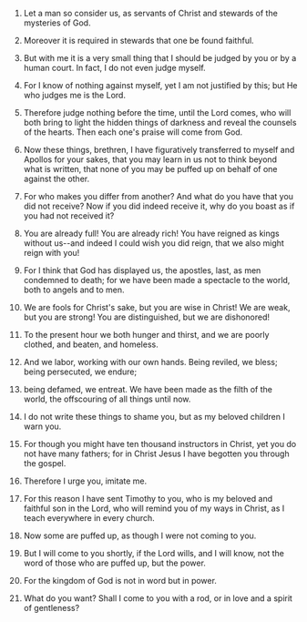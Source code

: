 
1. Let a man so consider us, as servants of Christ and stewards of the mysteries of God.

2. Moreover it is required in stewards that one be found faithful.

3. But with me it is a very small thing that I should be judged by you or by a human court. In fact, I do not even judge myself.

4. For I know of nothing against myself, yet I am not justified by this; but He who judges me is the Lord.

5. Therefore judge nothing before the time, until the Lord comes, who will both bring to light the hidden things of darkness and reveal the counsels of the hearts. Then each one's praise will come from God.

6. Now these things, brethren, I have figuratively transferred to myself and Apollos for your sakes, that you may learn in us not to think beyond what is written, that none of you may be puffed up on behalf of one against the other.

7. For who makes you differ from another? And what do you have that you did not receive? Now if you did indeed receive it, why do you boast as if you had not received it?

8. You are already full! You are already rich! You have reigned as kings without us--and indeed I could wish you did reign, that we also might reign with you!

9. For I think that God has displayed us, the apostles, last, as men condemned to death; for we have been made a spectacle to the world, both to angels and to men.

10. We are fools for Christ's sake, but you are wise in Christ! We are weak, but you are strong! You are distinguished, but we are dishonored!

11. To the present hour we both hunger and thirst, and we are poorly clothed, and beaten, and homeless.

12. And we labor, working with our own hands. Being reviled, we bless; being persecuted, we endure;

13. being defamed, we entreat. We have been made as the filth of the world, the offscouring of all things until now.

14. I do not write these things to shame you, but as my beloved children I warn you.

15. For though you might have ten thousand instructors in Christ, yet you do not have many fathers; for in Christ Jesus I have begotten you through the gospel.

16. Therefore I urge you, imitate me.

17. For this reason I have sent Timothy to you, who is my beloved and faithful son in the Lord, who will remind you of my ways in Christ, as I teach everywhere in every church.

18. Now some are puffed up, as though I were not coming to you.

19. But I will come to you shortly, if the Lord wills, and I will know, not the word of those who are puffed up, but the power.

20. For the kingdom of God is not in word but in power.

21. What do you want? Shall I come to you with a rod, or in love and a spirit of gentleness?


